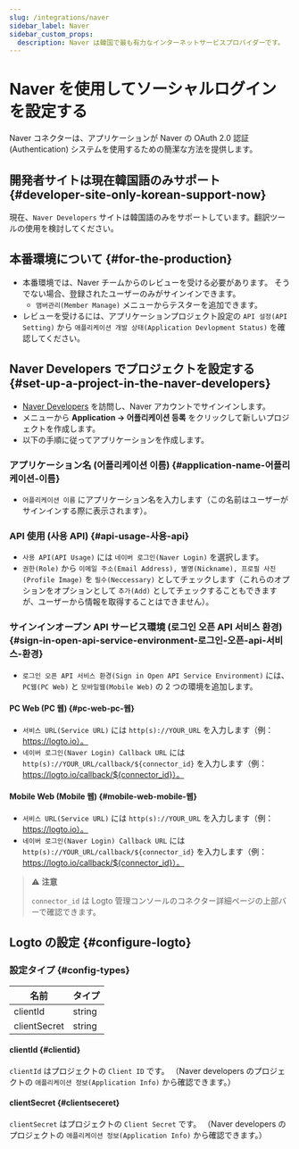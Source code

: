 ```yaml
---
slug: /integrations/naver
sidebar_label: Naver
sidebar_custom_props:
  description: Naver は韓国で最も有力なインターネットサービスプロバイダーです。
---
```



# Naver を使用してソーシャルログインを設定する

Naver コネクターは、アプリケーションが Naver の OAuth 2.0 認証 (Authentication) システムを使用するための簡潔な方法を提供します。

<GuideTip />

## 開発者サイトは現在韓国語のみサポート \{#developer-site-only-korean-support-now}

現在、`Naver Developers` サイトは韓国語のみをサポートしています。翻訳ツールの使用を検討してください。

## 本番環境について \{#for-the-production}

- 本番環境では、Naver チームからのレビューを受ける必要があります。
  そうでない場合、登録されたユーザーのみがサインインできます。
  - `맴버관리(Member Manage)` メニューからテスターを追加できます。
- レビューを受けるには、アプリケーションプロジェクト設定の `API 설정(API Setting)` から `애플리케이션 개발 상태(Application Devlopment Status)` を確認してください。

## Naver Developers でプロジェクトを設定する \{#set-up-a-project-in-the-naver-developers}

- [Naver Developers](https://developers.naver.com/main/) を訪問し、Naver アカウントでサインインします。
- メニューから **Application -> 어플리케이션 등록** をクリックして新しいプロジェクトを作成します。
- 以下の手順に従ってアプリケーションを作成します。

### アプリケーション名 (어플리케이션 이름) \{#application-name-어플리케이션-이름}

- `어플리케이션 이름` にアプリケーション名を入力します（この名前はユーザーがサインインする際に表示されます）。

### API 使用 (사용 API) \{#api-usage-사용-api}

- `사용 API(API Usage)` には `네이버 로그인(Naver Login)` を選択します。
- `권한(Role)` から `이메일 주소(Email Address), 별명(Nickname), 프로필 사진(Profile Image)` を `필수(Neccessary)` としてチェックします（これらのオプションをオプションとして `추가(Add)` としてチェックすることもできますが、ユーザーから情報を取得することはできません）。

### サインインオープン API サービス環境 (로그인 오픈 API 서비스 환경) \{#sign-in-open-api-service-environment-로그인-오픈-api-서비스-환경}

- `로그인 오픈 API 서비스 환경(Sign in Open API Service Environment)` には、`PC웹(PC Web)` と `모바일웹(Mobile Web)` の 2 つの環境を追加します。

#### PC Web (PC 웹) \{#pc-web-pc-웹}

- `서비스 URL(Service URL)` には `http(s)://YOUR_URL` を入力します（例： https://logto.io）。
- `네이버 로그인(Naver Login) Callback URL` には `http(s)://YOUR_URL/callback/${connector_id}` を入力します（例： https://logto.io/callback/${connector_id}）。

#### Mobile Web (Mobile 웹) \{#mobile-web-mobile-웹}

- `서비스 URL(Service URL)` には `http(s)://YOUR_URL` を入力します（例： https://logto.io）。
- `네이버 로그인(Naver Login) Callback URL` には `http(s)://YOUR_URL/callback/${connector_id}` を入力します（例： https://logto.io/callback/${connector_id}）。

> ⚠️ **注意**
>
> `connector_id` は Logto 管理コンソールのコネクター詳細ページの上部バーで確認できます。

## Logto の設定 \{#configure-logto}

### 設定タイプ \{#config-types}

| 名前         | タイプ |
| ------------ | ------ |
| clientId     | string |
| clientSecret | string |

#### clientId \{#clientid}

`clientId` はプロジェクトの `Client ID` です。
（Naver developers のプロジェクトの `애플리케이션 정보(Application Info)` から確認できます。）

#### clientSecret \{#clientseceret}

`clientSecret` はプロジェクトの `Client Secret` です。
（Naver developers のプロジェクトの `애플리케이션 정보(Application Info)` から確認できます。）
